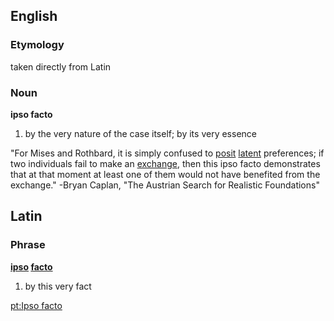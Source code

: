 ==English==
===Etymology===
taken directly from Latin

===Noun===
'''ipso facto'''

#by the very nature of the case itself; by its very essence

"For Mises and Rothbard, it is simply confused to [[posit]] [[latent]] preferences; if two individuals fail to make an [[exchange]], then this ipso facto demonstrates that at that moment at least one of them would not have benefited from the exchange." -Bryan Caplan, "The Austrian Search for Realistic Foundations"


==Latin==
===Phrase===
'''[[ipso]] [[facto]]'''
# by this very fact

[[pt:Ipso facto]]